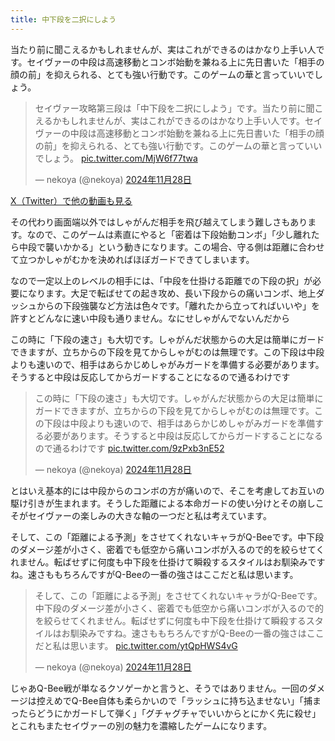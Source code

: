 ```yaml
---
title: 中下段を二択にしよう
---
```


当たり前に聞こえるかもしれませんが、実はこれができるのはかなり上手い人です。セイヴァーの中段は高速移動とコンボ始動を兼ねる上に先日書いた「相手の顔の前」を抑えられる、とても強い行動です。このゲームの華と言っていいでしょう。

<blockquote class="twitter-tweet" data-media-max-width="560" data-lang="ja"><p lang="ja" dir="ltr">セイヴァー攻略第三段は「中下段を二択にしよう」です。当たり前に聞こえるかもしれませんが、実はこれができるのはかなり上手い人です。セイヴァーの中段は高速移動とコンボ始動を兼ねる上に先日書いた「相手の顔の前」を抑えられる、とても強い行動です。このゲームの華と言っていいでしょう。 <a href="https://t.co/MjW6f77twa">pic.twitter.com/MjW6f77twa</a></p>&mdash; nekoya (@nekoya) <a href="https://twitter.com/nekoya/status/1862123875666166053?ref_src=twsrc%5Etfw">2024年11月28日</a></blockquote> <script async src="https://platform.twitter.com/widgets.js" charset="utf-8"></script>

[X（Twitter）で他の動画も見る](https://x.com/nekoya/status/1862123875666166053)

その代わり画面端以外ではしゃがんだ相手を飛び越えてしまう難しさもあります。なので、このゲームは素直にやると「密着は下段始動コンボ」「少し離れたら中段で襲いかかる」という動きになります。この場合、守る側は距離に合わせて立つかしゃがむかを決めればほぼガードできてしまいます。

なので一定以上のレベルの相手には、「中段を仕掛ける距離での下段の択」が必要になります。大足で転ばせての起き攻め、長い下段からの痛いコンボ、地上ダッシュからの下段強襲など方法は色々です。「離れたから立ってればいいや」を許すとどんなに速い中段も通りません。なにせしゃがんでないんだから

この時に「下段の速さ」も大切です。しゃがんだ状態からの大足は簡単にガードできますが、立ちからの下段を見てからしゃがむのは無理です。この下段は中段よりも速いので、相手はあらかじめしゃがみガードを準備する必要があります。そうすると中段は反応してからガードすることになるので通るわけです

<blockquote class="twitter-tweet" data-media-max-width="560" data-lang="ja"><p lang="ja" dir="ltr">この時に「下段の速さ」も大切です。しゃがんだ状態からの大足は簡単にガードできますが、立ちからの下段を見てからしゃがむのは無理です。この下段は中段よりも速いので、相手はあらかじめしゃがみガードを準備する必要があります。そうすると中段は反応してからガードすることになるので通るわけです <a href="https://t.co/9zPxb3nE52">pic.twitter.com/9zPxb3nE52</a></p>&mdash; nekoya (@nekoya) <a href="https://twitter.com/nekoya/status/1862128656287699335?ref_src=twsrc%5Etfw">2024年11月28日</a></blockquote> <script async src="https://platform.twitter.com/widgets.js" charset="utf-8"></script>

とはいえ基本的には中段からのコンボの方が痛いので、そこを考慮してお互いの駆け引きが生まれます。そうした距離による本命ガードの使い分けとその崩しこそがセイヴァーの楽しみの大きな軸の一つだと私は考えています。

そして、この「距離による予測」をさせてくれないキャラがQ-Beeです。中下段のダメージ差が小さく、密着でも低空から痛いコンボが入るので的を絞らせてくれません。転ばせずに何度も中下段を仕掛けて瞬殺するスタイルはお馴染みですね。速さももちろんですがQ-Beeの一番の強さはここだと私は思います。

<blockquote class="twitter-tweet" data-media-max-width="560" data-lang="ja"><p lang="ja" dir="ltr">そして、この「距離による予測」をさせてくれないキャラがQ-Beeです。中下段のダメージ差が小さく、密着でも低空から痛いコンボが入るので的を絞らせてくれません。転ばせずに何度も中下段を仕掛けて瞬殺するスタイルはお馴染みですね。速さももちろんですがQ-Beeの一番の強さはここだと私は思います。 <a href="https://t.co/ytQpHWS4vG">pic.twitter.com/ytQpHWS4vG</a></p>&mdash; nekoya (@nekoya) <a href="https://twitter.com/nekoya/status/1862137264975008138?ref_src=twsrc%5Etfw">2024年11月28日</a></blockquote> <script async src="https://platform.twitter.com/widgets.js" charset="utf-8"></script>

じゃあQ-Bee戦が単なるクソゲーかと言うと、そうではありません。一回のダメージは控えめでQ-Bee自体も柔らかいので「ラッシュに持ち込ませない」「捕まったらどうにかガードして弾く」「グチャグチャでいいからとにかく先に殺せ」とこれもまたセイヴァーの別の魅力を濃縮したゲームになります。
